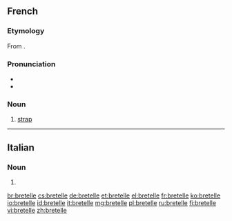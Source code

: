 ==French==

===Etymology===
From {{etyl|goh|fr}} {{term|brittil|lang=goh}}.

===Pronunciation===
* {{IPA|/bʁətɛl/|lang=fr}}
* {{audio|Fr-bretelle.ogg|Audio}}

===Noun===
{{fr-noun|f}}

# [[strap]]

----

==Italian==

===Noun===
{{head|it}} {{f}}

# {{plural of|bretella|lang=it}}

[[br:bretelle]]
[[cs:bretelle]]
[[de:bretelle]]
[[et:bretelle]]
[[el:bretelle]]
[[fr:bretelle]]
[[ko:bretelle]]
[[io:bretelle]]
[[id:bretelle]]
[[it:bretelle]]
[[mg:bretelle]]
[[pl:bretelle]]
[[ru:bretelle]]
[[fi:bretelle]]
[[vi:bretelle]]
[[zh:bretelle]]